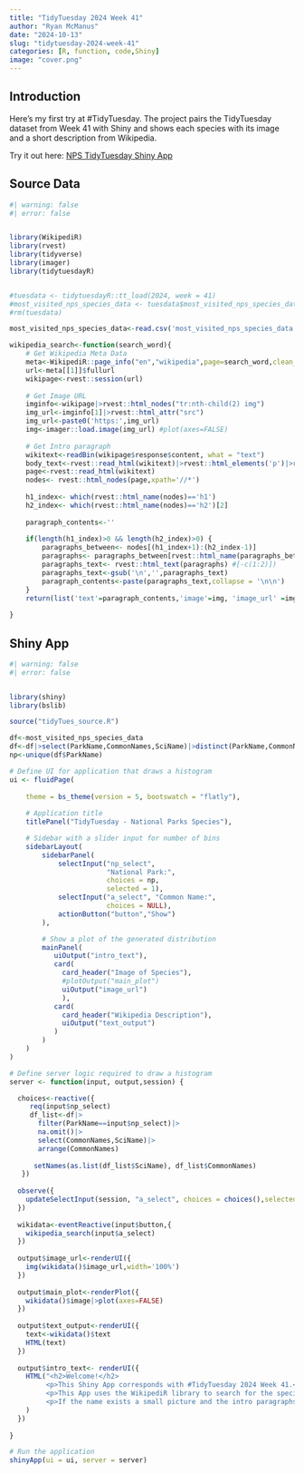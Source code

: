 ```yaml
---
title: "TidyTuesday 2024 Week 41"
author: "Ryan McManus"
date: "2024-10-13"
slug: "tidytuesday-2024-week-41"
categories: [R, function, code,Shiny]
image: "cover.png"
---
```


## Introduction

Here's my first try at #TidyTuesday. The project pairs the TidyTuesday dataset from Week 41 with Shiny and shows each species with its image and a short description from Wikipedia.

Try it out here: [NPS TidyTuesday Shiny App](https://ryanmcmanus916.shinyapps.io/tidytues/)

## Source Data

```r
#| warning: false
#| error: false


library(WikipediR)
library(rvest)
library(tidyverse)
library(imager)
library(tidytuesdayR)


#tuesdata <- tidytuesdayR::tt_load(2024, week = 41)
#most_visited_nps_species_data <- tuesdata$most_visited_nps_species_data
#rm(tuesdata)

most_visited_nps_species_data<-read.csv('most_visited_nps_species_data.csv')

wikipedia_search<-function(search_word){
    # Get Wikipedia Meta Data
    meta<-WikipediR::page_info("en","wikipedia",page=search_word,clean_response=T)
    url<-meta[[1]]$fullurl
    wikipage<-rvest::session(url)
    
    # Get Image URL
    imginfo<-wikipage|>rvest::html_nodes("tr:nth-child(2) img")
    img_url<-imginfo[1]|>rvest::html_attr("src")
    img_url<-paste0('https:',img_url)
    img<-imager::load.image(img_url) #plot(axes=FALSE)
    
    # Get Intro paragraph
    wikitext<-readBin(wikipage$response$content, what = "text")
    body_text<-rvest::read_html(wikitext)|>rvest::html_elements('p')|>rvest::html_text(trim = T)
    page<-rvest::read_html(wikitext)
    nodes<- rvest::html_nodes(page,xpath='//*')
    
    h1_index<- which(rvest::html_name(nodes)=='h1')
    h2_index<- which(rvest::html_name(nodes)=='h2')[2]
    
    paragraph_contents<-''
    
    if(length(h1_index)>0 && length(h2_index)>0) {
        paragraphs_between<- nodes[(h1_index+1):(h2_index-1)]
        paragraphs<- paragraphs_between[rvest::html_name(paragraphs_between)=='p']
        paragraphs_text<- rvest::html_text(paragraphs) #[-c(1:2)])
        paragraphs_text<-gsub('\n','',paragraphs_text)
        paragraph_contents<-paste(paragraphs_text,collapse = '\n\n')
    }
    return(list('text'=paragraph_contents,'image'=img, 'image_url' =img_url))
    
}
```

## Shiny App

```r
#| warning: false
#| error: false


library(shiny)
library(bslib)

source("tidyTues_source.R")

df<-most_visited_nps_species_data
df<-df|>select(ParkName,CommonNames,SciName)|>distinct(ParkName,CommonNames,SciName)
np<-unique(df$ParkName)

# Define UI for application that draws a histogram
ui <- fluidPage(
    
    theme = bs_theme(version = 5, bootswatch = "flatly"),
  
    # Application title
    titlePanel("TidyTuesday - National Parks Species"),

    # Sidebar with a slider input for number of bins 
    sidebarLayout(
        sidebarPanel(
            selectInput("np_select",
                        "National Park:",
                        choices = np,
                        selected = 1),
            selectInput("a_select", "Common Name:",
                        choices = NULL),
            actionButton("button","Show")
        ),

        # Show a plot of the generated distribution
        mainPanel(
           uiOutput("intro_text"),
           card(
             card_header("Image of Species"),
             #plotOutput("main_plot")
             uiOutput("image_url")
             ),
           card(
             card_header("Wikipedia Description"),
             uiOutput("text_output")
           )
        )
    )
)

# Define server logic required to draw a histogram
server <- function(input, output,session) {

  choices<-reactive({
     req(input$np_select)
     df_list<-df|>
       filter(ParkName==input$np_select)|>
       na.omit()|>
       select(CommonNames,SciName)|>
       arrange(CommonNames)
     
      setNames(as.list(df_list$SciName), df_list$CommonNames)
   })
  
  observe({
    updateSelectInput(session, "a_select", choices = choices(),selected = NULL)
  })
  
  wikidata<-eventReactive(input$button,{
    wikipedia_search(input$a_select)
  })
  
  output$image_url<-renderUI({
    img(wikidata()$image_url,width='100%')
  })
  
  output$main_plot<-renderPlot({
    wikidata()$image|>plot(axes=FALSE)
  })
  
  output$text_output<-renderUI({
    text<-wikidata()$text
    HTML(text)
  })
  
  output$intro_text<- renderUI({
    HTML("<h2>Welcome!</h2> 
         <p>This Shiny App corresponds with #TidyTuesday 2024 Week 41.</p>
         <p>This App uses the WikipediR library to search for the species scientific name on Wikipedia.</p>
         <p>If the name exists a small picture and the intro paragraphs are returned.</p>"
    )
  })
  
}

# Run the application 
shinyApp(ui = ui, server = server)


```
